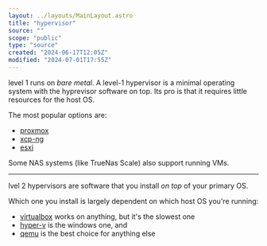 ```yaml
---
layout: ../layouts/MainLayout.astro
title: "hypervisor"
source: ""
scope: "public"
type: "source"
created: "2024-06-17T12:05Z"
modified: "2024-07-01T17:55Z"
---
```



<NoteMeta name="level-1-hypervisors" source="" scope="public" type="main" created="2024-06-17T12:06Z" modified="2024-07-16T14:49Z" />

level 1 runs on *bare metal*. A level-1 hypervisor is a minimal operating system with the hyprevisor software on top. Its pro is that it requires little resources for the host OS.

The most popular options are:
- [proxmox](/proxmox)
- [xcp-ng](/xcp-ng)
- [esxi](/esxi)

Some NAS systems (like TrueNas Scale) also support running VMs.

---

<NoteMeta name="level-2-hypervisors" source="" scope="public" type="main" created="2024-06-17T12:13Z" modified="2024-07-16T14:49Z" />

lvel 2 hypervisors are software that you install *on top* of your primary OS.

Which one you install is largely dependent on which host OS you're running:
- [virtualbox](/virtualbox) works on anything, but it's the slowest one
- [hyper-v](/hyper-v) is the windows one, and
- [qemu](/qemu) is the best choice for anything else